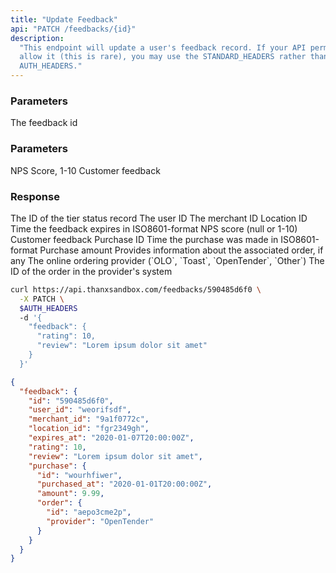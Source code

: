 ```yaml
---
title: "Update Feedback"
api: "PATCH /feedbacks/{id}"
description:
  "This endpoint will update a user's feedback record. If your API permissions
  allow it (this is rare), you may use the STANDARD_HEADERS rather than the
  AUTH_HEADERS."
---
```


### Parameters

<ParamField path="id" type="string" required>
  The feedback id
</ParamField>

### Parameters

<ParamField body="rating" type="integer" required>
  NPS Score, 1-10
</ParamField>

<ParamField body="review" type="string">
  Customer feedback
</ParamField>

### Response

<ResponseField name="id" type="string">
  The ID of the tier status record
</ResponseField>

<ResponseField name="user_id" type="string">
  The user ID
</ResponseField>

<ResponseField name="merchant_id" type="string">
  The merchant ID
</ResponseField>

<ResponseField name="location_id" type="string">
  Location ID
</ResponseField>

<ResponseField name="expires_at" type="string">
  Time the feedback expires in ISO8601-format
</ResponseField>

<ResponseField name="rating" type="integer">
  NPS score (null or 1-10)
</ResponseField>

<ResponseField name="review" type="string">
  Customer feedback
</ResponseField>

<ResponseField name="purchase.id" type="string">
  Purchase ID
</ResponseField>

<ResponseField name="purchase.purchased_at" type="string">
  Time the purchase was made in ISO8601-format
</ResponseField>

<ResponseField name="purchase.amount" type="decimal">
  Purchase amount
</ResponseField>

<ResponseField name="purchase.order" type="hash">
  Provides information about the associated order, if any
</ResponseField>

<ResponseField name="purchase.order.provider" type="enum">
  The online ordering provider (`OLO`, `Toast`, `OpenTender`, `Other`)
</ResponseField>

<ResponseField name="purchase.order.id" type="string">
  The ID of the order in the provider's system
</ResponseField>

<RequestExample>

```bash
curl https://api.thanxsandbox.com/feedbacks/590485d6f0 \
  -X PATCH \
  $AUTH_HEADERS
  -d '{
    "feedback": {
      "rating": 10,
      "review": "Lorem ipsum dolor sit amet"
    }
  }'
```

</RequestExample>

<ResponseExample>

```json
{
  "feedback": {
    "id": "590485d6f0",
    "user_id": "weorifsdf",
    "merchant_id": "9a1f0772c",
    "location_id": "fgr2349gh",
    "expires_at": "2020-01-07T20:00:00Z",
    "rating": 10,
    "review": "Lorem ipsum dolor sit amet",
    "purchase": {
      "id": "wourhfiwer",
      "purchased_at": "2020-01-01T20:00:00Z",
      "amount": 9.99,
      "order": {
        "id": "aepo3cme2p",
        "provider": "OpenTender"
      }
    }
  }
}
```

</ResponseExample>
